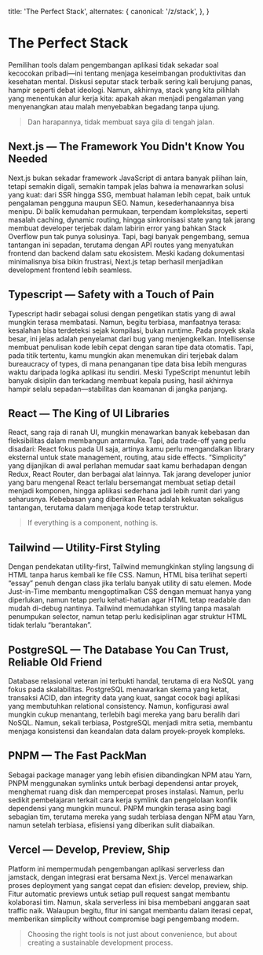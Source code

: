 
  title: 'The Perfect Stack',
  alternates: {
    canonical: '/z/stack',
  },
}

# The Perfect Stack

<FlexName />

Pemilihan tools dalam pengembangan aplikasi tidak sekadar soal kecocokan pribadi—ini tentang menjaga keseimbangan produktivitas dan kesehatan mental. Diskusi seputar stack terbaik sering kali berujung panas, hampir seperti debat ideologi. Namun, akhirnya, stack yang kita pilihlah yang menentukan alur kerja kita: apakah akan menjadi pengalaman yang menyenangkan atau malah menyebabkan begadang tanpa ujung.

> Dan harapannya, tidak membuat saya gila di tengah jalan.

## Next.js — The Framework You Didn't Know You Needed

Next.js bukan sekadar framework JavaScript di antara banyak pilihan lain, tetapi semakin digali, semakin tampak jelas bahwa ia menawarkan solusi yang kuat: dari SSR hingga SSG, membuat halaman lebih cepat, baik untuk pengalaman pengguna maupun SEO. Namun, kesederhanaannya bisa menipu. Di balik kemudahan permukaan, terpendam kompleksitas, seperti masalah caching, dynamic routing, hingga sinkronisasi state yang tak jarang membuat developer terjebak dalam labirin error yang bahkan Stack Overflow pun tak punya solusinya. Tapi, bagi banyak pengembang, semua tantangan ini sepadan, terutama dengan API routes yang menyatukan frontend dan backend dalam satu ekosistem. Meski kadang dokumentasi minimalisnya bisa bikin frustrasi, Next.js tetap berhasil menjadikan development frontend lebih seamless.

## Typescript — Safety with a Touch of Pain

Typescript hadir sebagai solusi dengan pengetikan statis yang di awal mungkin terasa membatasi. Namun, begitu terbiasa, manfaatnya terasa: kesalahan bisa terdeteksi sejak kompilasi, bukan runtime. Pada proyek skala besar, ini jelas adalah penyelamat dari bug yang menjengkelkan. Intellisense membuat penulisan kode lebih cepat dengan saran tipe data otomatis. Tapi, pada titik tertentu, kamu mungkin akan menemukan diri terjebak dalam bureaucracy of types, di mana penanganan tipe data bisa lebih menguras waktu daripada logika aplikasi itu sendiri. Meski TypeScript menuntut lebih banyak disiplin dan terkadang membuat kepala pusing, hasil akhirnya hampir selalu sepadan—stabilitas dan keamanan di jangka panjang.

## React — The King of UI Libraries

React, sang raja di ranah UI, mungkin menawarkan banyak kebebasan dan fleksibilitas dalam membangun antarmuka. Tapi, ada trade-off yang perlu disadari: React fokus pada UI saja, artinya kamu perlu mengandalkan library eksternal untuk state management, routing, atau side effects. “Simplicity” yang dijanjikan di awal perlahan memudar saat kamu berhadapan dengan Redux, React Router, dan berbagai alat lainnya. Tak jarang developer junior yang baru mengenal React terlalu bersemangat membuat setiap detail menjadi komponen, hingga aplikasi sederhana jadi lebih rumit dari yang seharusnya. Kebebasan yang diberikan React adalah kekuatan sekaligus tantangan, terutama dalam menjaga kode tetap terstruktur.

> If everything is a component, nothing is.

## Tailwind — Utility-First Styling

Dengan pendekatan utility-first, Tailwind memungkinkan styling langsung di HTML tanpa harus kembali ke file CSS. Namun, HTML bisa terlihat seperti “essay” penuh dengan class jika terlalu banyak utility di satu elemen. Mode Just-in-Time membantu mengoptimalkan CSS dengan memuat hanya yang diperlukan, namun tetap perlu kehati-hatian agar HTML tetap readable dan mudah di-debug nantinya. Tailwind memudahkan styling tanpa masalah penumpukan selector, namun tetap perlu kedisiplinan agar struktur HTML tidak terlalu “berantakan”.

## PostgreSQL — The Database You Can Trust, Reliable Old Friend

Database relasional veteran ini terbukti handal, terutama di era NoSQL yang fokus pada skalabilitas. PostgreSQL menawarkan skema yang ketat, transaksi ACID, dan integrity data yang kuat, sangat cocok bagi aplikasi yang membutuhkan relational consistency. Namun, konfigurasi awal mungkin cukup menantang, terlebih bagi mereka yang baru beralih dari NoSQL. Namun, sekali terbiasa, PostgreSQL menjadi mitra setia, membantu menjaga konsistensi dan keandalan data dalam proyek-proyek kompleks.

## PNPM — The Fast PackMan

Sebagai package manager yang lebih efisien dibandingkan NPM atau Yarn, PNPM menggunakan symlinks untuk berbagi dependensi antar proyek, menghemat ruang disk dan mempercepat proses instalasi. Namun, perlu sedikit pembelajaran terkait cara kerja symlink dan pengelolaan konflik dependensi yang mungkin muncul. PNPM mungkin terasa asing bagi sebagian tim, terutama mereka yang sudah terbiasa dengan NPM atau Yarn, namun setelah terbiasa, efisiensi yang diberikan sulit diabaikan.

## Vercel — Develop, Preview, Ship

Platform ini mempermudah pengembangan aplikasi serverless dan jamstack, dengan integrasi erat bersama Next.js. Vercel menawarkan proses deployment yang sangat cepat dan efisien: develop, preview, ship. Fitur automatic previews untuk setiap pull request sangat membantu kolaborasi tim. Namun, skala serverless ini bisa membebani anggaran saat traffic naik. Walaupun begitu, fitur ini sangat membantu dalam iterasi cepat, memberikan simplicity without compromise bagi pengembang modern.

> Choosing the right tools is not just about convenience, but about creating a sustainable development process.
